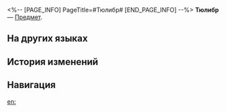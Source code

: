 <%-- [PAGE_INFO]
PageTitle=#Тюлибр#
[END_PAGE_INFO] --%>
{{Предмет Инфобокс
|id          = 270005
|Изображение = Предмет Тюлибр.png
|Тип         = 
|Инвентарь   = Другие материалы
|Редкость    = 4
|Эффект      = 
|Описание    = Тюлибры, сделанные вручную Апофисом. У каждого значка своя уникальная метка. Можно использовать для покупки маленьких тюленей в магазине тюленей.
}}
{{Описание|''«Сделано Апофисом, выпущено Апофисом, проверено Апофисом, собрано Апофисом».''}}
'''Тюлибр''' — [[Предмет]].

==На других языках==
{{На других языках
|en   = Seal Token
|zhs  = 豹币
|zht  = 豹幣
|ja   = アザコイン
|ko   = 물범 동전
|es   = Foquificha
|fr   = Jeton de phoque
|ru   = Тюлибр
|th   = เหรียญอุ๋ง
|vi   = Xu Hải Cẩu
|de   = Seehund-Marke
|id   = Token Anjing Laut
|pt   = Ficha de Foca
}}

==История изменений==
{{История изменений|3.5}}

==Навигация==
{{Материалы синтеза Навбокс}}

[[en:]]